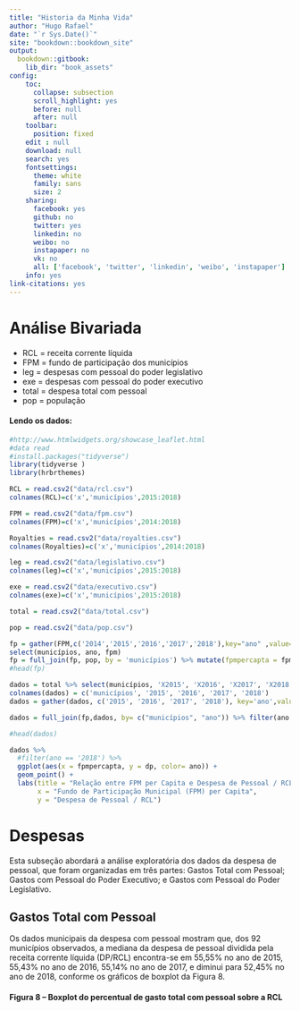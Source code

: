 ```yaml
---
title: "Historia da Minha Vida"
author: "Hugo Rafael"
date: "`r Sys.Date()`"
site: "bookdown::bookdown_site"
output:
  bookdown::gitbook:
    lib_dir: "book_assets"
config:
    toc:
      collapse: subsection
      scroll_highlight: yes
      before: null
      after: null
    toolbar:
      position: fixed
    edit : null
    download: null
    search: yes
    fontsettings:
      theme: white
      family: sans
      size: 2
    sharing:
      facebook: yes
      github: no
      twitter: yes
      linkedin: no
      weibo: no
      instapaper: no
      vk: no
      all: ['facebook', 'twitter', 'linkedin', 'weibo', 'instapaper']
    info: yes
link-citations: yes
---
```




# Análise Bivariada


- RCL = receita corrente líquida 
- FPM = fundo de participação dos municípios 
- leg = despesas com pessoal do poder legislativo 
- exe = despesas com pessoal do poder executivo 
- total = despesa total com pessoal 
- pop = população 


#### Lendo os dados:

```r
#http://www.htmlwidgets.org/showcase_leaflet.html
#data read 
#install.packages("tidyverse")
library(tidyverse )
library(hrbrthemes)

RCL = read.csv2("data/rcl.csv")
colnames(RCL)=c('x','municípios',2015:2018)

FPM = read.csv2("data/fpm.csv")
colnames(FPM)=c('x','municípios',2014:2018)

Royalties = read.csv2("data/royalties.csv")
colnames(Royalties)=c('x','municípios',2014:2018)

leg = read.csv2("data/legislativo.csv")
colnames(leg)=c('x','municípios',2015:2018)

exe = read.csv2("data/executivo.csv")
colnames(exe)=c('x','municípios',2015:2018)

total = read.csv2("data/total.csv")

pop = read.csv2("data/pop.csv")
```

```r
fp = gather(FPM,c('2014','2015','2016','2017','2018'),key="ano" ,value=fpm) %>% 
select(municípios, ano, fpm)
fp = full_join(fp, pop, by = 'municípios') %>% mutate(fpmpercapta = fpm / populacao)
#head(fp)

dados = total %>% select(municípios, 'X2015', 'X2016', 'X2017', 'X2018')
colnames(dados) = c('municípios', '2015', '2016', '2017', '2018')
dados = gather(dados, c('2015', '2016', '2017', '2018'), key='ano',value = 'dp' )

dados = full_join(fp,dados, by= c("municípios", "ano")) %>% filter(ano != '2014')

#head(dados)

dados %>% 
  #filter(ano == '2018') %>% 
  ggplot(aes(x = fpmpercapta, y = dp, color= ano)) +
  geom_point() +
  labs(title = "Relação entre FPM per Capita e Despesa de Pessoal / RCL - 2018",
       x = "Fundo de Participação Municipal (FPM) per Capita",
       y = "Despesa de Pessoal / RCL")
```


# Despesas

Esta subseção abordará a análise exploratória dos dados da despesa de pessoal, que foram organizadas em três partes: Gastos Total com Pessoal; Gastos com Pessoal do Poder Executivo; e Gastos com Pessoal do Poder Legislativo.

## Gastos Total com Pessoal

Os dados municipais da despesa com pessoal mostram que, dos 92 municípios observados, a mediana da despesa de pessoal dividida pela receita corrente líquida (DP/RCL) encontra-se em 55,55% no ano de 2015, 55,43% no ano de 2016, 55,14% no ano de 2017, e diminui para 52,45% no ano de 2018, conforme os gráficos de boxplot da Figura 8.

#### Figura 8 – Boxplot do percentual de gasto total com pessoal sobre a RCL
